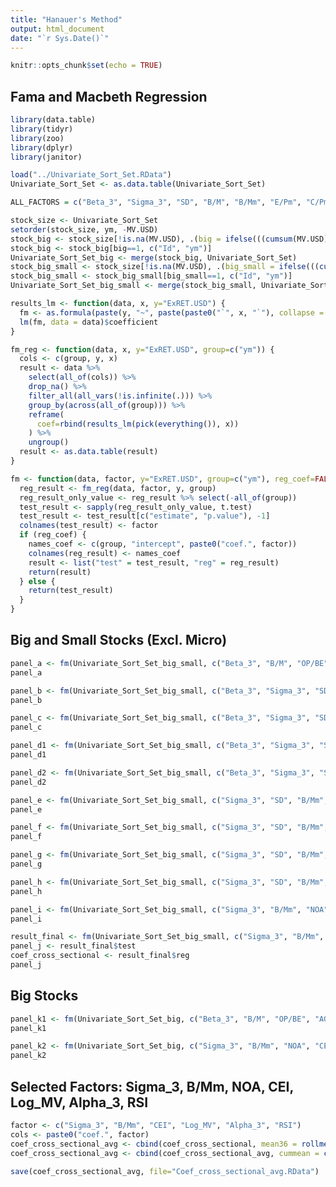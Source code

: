 ```yaml
---
title: "Hanauer's Method"
output: html_document
date: "`r Sys.Date()`"
---
```


```r
knitr::opts_chunk$set(echo = TRUE)
```

## Fama and Macbeth Regression

```r
library(data.table)
library(tidyr)
library(zoo)
library(dplyr)
library(janitor)
```

```r
load("../Univariate_Sort_Set.RData")
Univariate_Sort_Set <- as.data.table(Univariate_Sort_Set)
```

```r
ALL_FACTORS = c("Beta_3", "Sigma_3", "SD", "B/M", "B/Mm", "E/Pm", "C/Pm", "OP/BE", "NOA", "ROE", "AG", "CEI", "MV", "Log_MV", "Mom_12_2", "Alpha_3", "RSI")
```

```r
stock_size <- Univariate_Sort_Set
setorder(stock_size, ym, -MV.USD)
stock_big <- stock_size[!is.na(MV.USD), .(big = ifelse(((cumsum(MV.USD)/sum(MV.USD))>=0.9), 0, 1), Id), by=ym]
stock_big <- stock_big[big==1, c("Id", "ym")]
Univariate_Sort_Set_big <- merge(stock_big, Univariate_Sort_Set)
stock_big_small <- stock_size[!is.na(MV.USD), .(big_small = ifelse(((cumsum(MV.USD)/sum(MV.USD))>=0.97), 0, 1), Id), by=ym]
stock_big_small <- stock_big_small[big_small==1, c("Id", "ym")]
Univariate_Sort_Set_big_small <- merge(stock_big_small, Univariate_Sort_Set)
```

```r
results_lm <- function(data, x, y="ExRET.USD") {
  fm <- as.formula(paste(y, "~", paste(paste0("`", x, "`"), collapse = "+")))
  lm(fm, data = data)$coefficient
}

fm_reg <- function(data, x, y="ExRET.USD", group=c("ym")) {
  cols <- c(group, y, x)
  result <- data %>%
    select(all_of(cols)) %>%
    drop_na() %>%
    filter_all(all_vars(!is.infinite(.))) %>%
    group_by(across(all_of(group))) %>%
    reframe(
      coef=rbind(results_lm(pick(everything()), x))
    ) %>%
    ungroup()
  result <- as.data.table(result)
}

fm <- function(data, factor, y="ExRET.USD", group=c("ym"), reg_coef=FALSE) {
  reg_result <- fm_reg(data, factor, y, group)
  reg_result_only_value <- reg_result %>% select(-all_of(group))
  test_result <- sapply(reg_result_only_value, t.test)
  test_result <- test_result[c("estimate", "p.value"), -1]
  colnames(test_result) <- factor
  if (reg_coef) {
    names_coef <- c(group, "intercept", paste0("coef.", factor))
    colnames(reg_result) <- names_coef
    result <- list("test" = test_result, "reg" = reg_result)
    return(result)
  } else {
    return(test_result)
  }
}
```

## Big and Small Stocks (Excl. Micro)

```r
panel_a <- fm(Univariate_Sort_Set_big_small, c("Beta_3", "B/M", "OP/BE", "AG", "MV"))
panel_a
```

```r
panel_b <- fm(Univariate_Sort_Set_big_small, c("Beta_3", "Sigma_3", "SD", "B/M", "OP/BE", "AG", "MV"))
panel_b
```

```r
panel_c <- fm(Univariate_Sort_Set_big_small, c("Beta_3", "Sigma_3", "SD", "B/M", "OP/BE", "AG", "MV", "Mom_12_2"))
panel_c
```

```r
panel_d1 <- fm(Univariate_Sort_Set_big_small, c("Beta_3", "Sigma_3", "SD", "B/M", "B/Mm", "OP/BE", "AG", "MV", "Mom_12_2"))
panel_d1
```

```r
panel_d2 <- fm(Univariate_Sort_Set_big_small, c("Beta_3", "Sigma_3", "SD", "B/Mm", "E/Pm", "C/Pm", "OP/BE", "AG", "MV", "Mom_12_2"))
panel_d2
```

```r
panel_e <- fm(Univariate_Sort_Set_big_small, c("Sigma_3", "SD", "B/Mm", "OP/BE", "NOA", "ROE", "AG", "MV", "Mom_12_2"))
panel_e
```

```r
panel_f <- fm(Univariate_Sort_Set_big_small, c("Sigma_3", "SD", "B/Mm", "OP/BE", "NOA", "ROE", "AG", "CEI", "MV", "Mom_12_2"))
panel_f
```

```r
panel_g <- fm(Univariate_Sort_Set_big_small, c("Sigma_3", "SD", "B/Mm", "OP/BE", "NOA", "ROE", "CEI", "MV", "Log_MV", "Mom_12_2"))
panel_g
```

```r
panel_h <- fm(Univariate_Sort_Set_big_small, c("Sigma_3", "SD", "B/Mm", "NOA", "ROE", "CEI", "Log_MV", "Mom_12_2", "Alpha_3", "RSI"))
panel_h
```
```r
panel_i <- fm(Univariate_Sort_Set_big_small, c("Sigma_3", "B/Mm", "NOA", "CEI", "Log_MV", "Alpha_3", "RSI"))
panel_i
```

```r
result_final <- fm(Univariate_Sort_Set_big_small, c("Sigma_3", "B/Mm", "CEI", "Log_MV", "Alpha_3", "RSI"), reg_coef = TRUE)
panel_j <- result_final$test
coef_cross_sectional <- result_final$reg
panel_j
```

## Big Stocks

```r
panel_k1 <- fm(Univariate_Sort_Set_big, c("Beta_3", "B/M", "OP/BE", "AG", "MV"))
panel_k1
```

```r
panel_k2 <- fm(Univariate_Sort_Set_big, c("Sigma_3", "B/Mm", "NOA", "CEI", "Log_MV", "Alpha_3", "RSI"))
panel_k2
```

## Selected Factors: Sigma_3, B/Mm, NOA, CEI, Log_MV, Alpha_3, RSI

```r
factor <- c("Sigma_3", "B/Mm", "CEI", "Log_MV", "Alpha_3", "RSI")
cols <- paste0("coef.", factor)
coef_cross_sectional_avg <- cbind(coef_cross_sectional, mean36 = rollmeanr(coef_cross_sectional[, ..cols], 36, fill = NA))
coef_cross_sectional_avg <- cbind(coef_cross_sectional_avg, cummean = cumsum(coef_cross_sectional[, ..cols]) / seq_along(coef_cross_sectional[, ym]))
```

```r
save(coef_cross_sectional_avg, file="Coef_cross_sectional_avg.RData")
```


